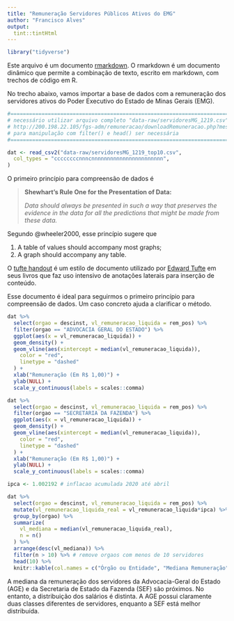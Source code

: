 ```yaml
---
title: "Remuneração Servidores Públicos Ativos do EMG"
author: "Francisco Alves"
output: 
  tint::tintHtml
---
```


```r
library("tidyverse")
```

Este arquivo é um documento [rmarkdown](https://rmarkdown.rstudio.com/). O rmarkdown é um documento dinâmico que permite a combinação de texto, escrito em markdown, com trechos de código em R. 

No trecho abaixo, vamos importar a base de dados com a remuneração dos servidores ativos do Poder Executivo do Estado de Minas Gerais (EMG).

```r
#======================================================================
# necessário utilizar arquivo completo "data-raw/servidoresMG_1219.csv" de
# http://200.198.22.105/fgs-adm/remuneracao/downloadRemuneracao.php?mes=1219
# para manipulação com filter() e head() ser necessária
#======================================================================

dat <- read_csv2("data-raw/servidoresMG_1219_top10.csv",
  col_types = "ccccccccnnncnnnnnnnnnnnnnnnnnnnnnnn",
)
```

O primeiro princípio para compreensão de dados é

> __Shewhart's Rule One for the Presentation of Data:__
> 
> _Data should always be presented in such a way that preserves the evidence in the data for all the predictions that might be made from these data._

Segundo @wheeler2000, esse princípio sugere que

1. A table of values should accompany most graphs;
2. A graph should accompany any table.

O [tufte handout](https://rstudio.github.io/tufte/) é um estilo de documento utilizado por [Edward Tufte](https://en.wikipedia.org/wiki/Edward_Tufte) em seus livros que faz uso intensivo de anotações laterais para inserção de conteúdo.

Esse documento é ideal para seguirmos o primeiro princípio para compreensão de dados. Um caso concreto ajuda a clarificar o método. 

```r
dat %>%
  select(orgao = descinst, vl_remuneracao_liquida = rem_pos) %>% 
  filter(orgao == "ADVOCACIA GERAL DO ESTADO") %>%
  ggplot(aes(x = vl_remuneracao_liquida)) +
  geom_density() +
  geom_vline(aes(xintercept = median(vl_remuneracao_liquida)),
    color = "red",
    linetype = "dashed"
  ) +
  xlab("Remuneração (Em R$ 1,00)") +
  ylab(NULL) +
  scale_y_continuous(labels = scales::comma)

dat %>%
  select(orgao = descinst, vl_remuneracao_liquida = rem_pos) %>% 
  filter(orgao == "SECRETARIA DA FAZENDA") %>%
  ggplot(aes(x = vl_remuneracao_liquida)) +
  geom_density() +
  geom_vline(aes(xintercept = median(vl_remuneracao_liquida)),
    color = "red",
    linetype = "dashed"
  ) +
  xlab("Remuneração (Em R$ 1,00)") +
  ylab(NULL) +
  scale_y_continuous(labels = scales::comma)

ipca <- 1.002192 # inflacao acumulada 2020 até abril

dat %>%
  select(orgao = descinst, vl_remuneracao_liquida = rem_pos) %>% 
  mutate(vl_remuneracao_liquida_real = vl_remuneracao_liquida*ipca) %>% 
  group_by(orgao) %>%
  summarize(
    vl_mediana = median(vl_remuneracao_liquida_real),
    n = n()
  ) %>%
  arrange(desc(vl_mediana)) %>%
  filter(n > 10) %>% # remove orgaos com menos de 10 servidores
  head(10) %>%
  knitr::kable(col.names = c("Órgão ou Entidade", "Mediana Remuneração", "Qtd. Pagamentos"))
```

A mediana da remuneração dos servidores da Advocacia-Geral do Estado (AGE) e da Secretaria de Estado da Fazenda (SEF) são próximos. No entanto, a distribuição dos salários é distinta. A AGE possui claramente duas classes diferentes de servidores, enquanto a SEF está melhor distribuída.